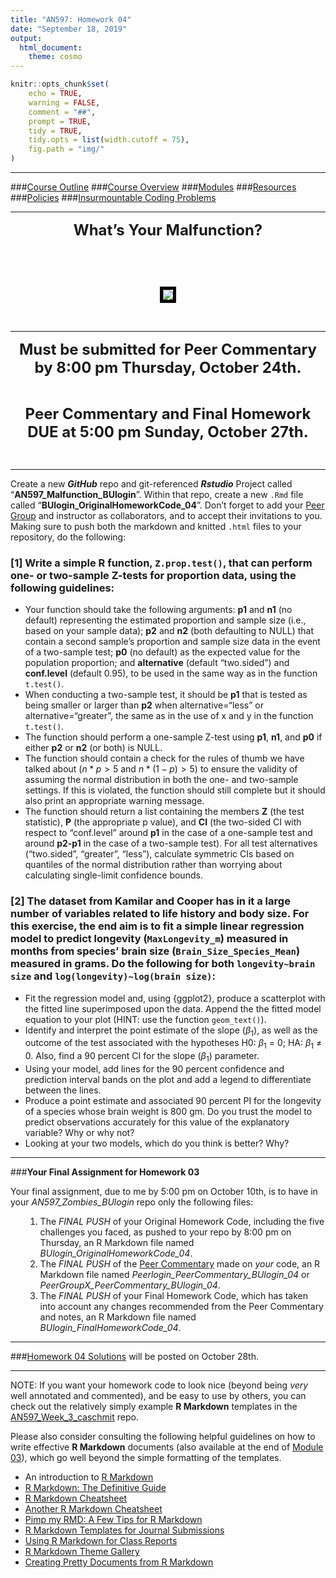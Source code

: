 ```yaml
---
title: "AN597: Homework 04"
date: "September 18, 2019"
output:
  html_document:
    theme: cosmo
---
```


```r
knitr::opts_chunk$set(
	echo = TRUE,
	warning = FALSE,
	comment = "##",
	prompt = TRUE,
	tidy = TRUE,
	tidy.opts = list(width.cutoff = 75),
	fig.path = "img/"
)
```

***

###[Course Outline](https://fuzzyatelin.github.io/bioanth-stats/outline.html)
###[Course Overview](https://fuzzyatelin.github.io/bioanth-stats/overview.html)
###[Modules](https://fuzzyatelin.github.io/bioanth-stats/modules.html)
###[Resources](https://fuzzyatelin.github.io/bioanth-stats/resources.html)
###[Policies](https://fuzzyatelin.github.io/bioanth-stats/policies.html)
###[Insurmountable Coding Problems](https://fuzzyatelin.github.io/bioanth-stats/studentproblems.html)

***
<center>

<font size="+2"><b>What's Your Malfunction?</b></font></center><br>

<br>
<center><p><img src="https://i.pinimg.com/originals/22/50/6e/22506e027fd83560ff8b18c502a2b3fc.gif" style="border:5px solid black"></p>
</center>

<br>

***

<center>

<font size="+2"><b>Must be submitted for Peer Commentary by 8:00 pm Thursday, October 24th.</b></font>

</center><br>

<center>

<font size="+2"><b>Peer Commentary and Final Homework DUE at 5:00 pm Sunday, October 27th.</b></font>

</center><br>

***

Create a new ***GitHub*** repo and git-referenced ***Rstudio*** Project called "**AN597_Malfunction_BUlogin**". Within that repo, create a new `.Rmd` file called "**BUlogin_OriginalHomeworkCode_04**". Don't forget to add your [Peer Group](https://fuzzyatelin.github.io/bioanth-stats/peercommentary.html) and instructor as collaborators, and to accept their invitations to you. Making sure to push both the markdown and knitted `.html` files to your repository, do the following:

### [1] Write a simple R function, `Z.prop.test()`, that can perform one- or two-sample Z-tests for proportion data, using the following guidelines:

- Your function should take the following arguments: **p1** and **n1** (no default) representing the estimated proportion and sample size (i.e., based on your sample data); **p2** and **n2** (both defaulting to NULL) that contain a second sample's proportion and sample size data in the event of a two-sample test; **p0** (no default) as the expected value for the population proportion; and **alternative** (default "two.sided") and **conf.level** (default 0.95), to be used in the same way as in the function `t.test()`.
- When conducting a two-sample test, it should be **p1** that is tested as being smaller or larger than **p2** when alternative="less" or alternative="greater", the same as in the use of x and y in the function `t.test()`.
- The function should perform a one-sample Z-test using **p1**, **n1**, and **p0** if either **p2** or **n2** (or both) is NULL.
- The function should contain a check for the rules of thumb we have talked about ($n * p > 5$ and $n * (1-p) > 5$) to ensure the validity of assuming the normal distribution in both the one- and two-sample settings. If this is violated, the function should still complete but it should also print an appropriate warning message.
- The function should return a list containing the members **Z** (the test statistic), **P** (the appropriate p value), and **CI** (the two-sided CI with respect to "conf.level" around **p1** in the case of a one-sample test and around **p2-p1** in the case of a two-sample test). For all test alternatives ("two.sided", "greater", "less"), calculate symmetric CIs based on quantiles of the normal distribution rather than worrying about calculating single-limit confidence bounds.

### [2] The dataset from Kamilar and Cooper has in it a large number of variables related to life history and body size. For this exercise, the end aim is to fit a simple linear regression model to predict longevity (`MaxLongevity_m`) measured in months from species' brain size (`Brain_Size_Species_Mean`) measured in grams. Do the following for both `longevity~brain size` and `log(longevity)~log(brain size)`:

- Fit the regression model and, using {ggplot2}, produce a scatterplot with the fitted line superimposed upon the data. Append the the fitted model equation to your plot (HINT: use the function `geom_text()`).
- Identify and interpret the point estimate of the slope ($\beta_1$), as well as the outcome of the test associated with the hypotheses H0: $\beta_1$ = 0; HA: $\beta_1$ ≠ 0. Also, find a 90 percent CI for the slope ($\beta_1$) parameter.
- Using your model, add lines for the 90 percent confidence and prediction interval bands on the plot and add a legend to differentiate between the lines.
- Produce a point estimate and associated 90 percent PI for the longevity of a species whose brain weight is 800 gm. Do you trust the model to predict observations accurately for this value of the explanatory variable? Why or why not?
- Looking at your two models, which do you think is better? Why?

***

###**Your Final Assignment for Homework 03**

Your final assignment, due to me by 5:00 pm on October 10th, is to have in your *AN597_Zombies_BUlogin* repo only the following files:
<ol>
1. The *FINAL PUSH* of your Original Homework Code, including the five challenges you faced, as pushed to your repo by 8:00 pm on Thursday, an R Markdown file named *BUlogin_OriginalHomeworkCode_04*.
2. The *FINAL PUSH* of the [Peer Commentary](https://fuzzyatelin.github.io/bioanth-stats/peercommentary.html) made on *your* code, an R Markdown file named *Peerlogin_PeerCommentary_BUlogin_04* or *PeerGroupX_PeerCommentary_BUlogin_04*.
3. The *FINAL PUSH* of your Final Homework Code, which has taken into account any changes recommended from the Peer Commentary and notes, an R Markdown file named *BUlogin_FinalHomeworkCode_04*.
</ol>

***

###[Homework 04 Solutions]() will be posted on October 28th.

***

NOTE: If you want your homework code to look nice (beyond being *very* well annotated and commented), and be easy to use by others, you can check out the relatively simply example **R Markdown** templates in the [AN597_Week_3_caschmit](https://github.com/fuzzyatelin/AN597_Week_3_caschmit) repo.

Please also consider consulting the following helpful guidelines on how to write effective **R Markdown** documents (also available at the end of [Module 03](https://fuzzyatelin.github.io/bioanth-stats/module-03/module-03.html)), which go well beyond the simple formatting of the templates.
<ul>
<li>An introduction to [R Markdown](https://rmarkdown.rstudio.com/)</li>
<li>[R Markdown: The Definitive Guide](https://bookdown.org/yihui/rmarkdown/)</li>
<li>[R Markdown Cheatsheet](https://rmarkdown.rstudio.com/lesson-15.html)</li>
<li>[Another R Markdown Cheatsheet](https://www.rstudio.com/wp-content/uploads/2015/02/rmarkdown-cheatsheet.pdf)</li>
<li>[Pimp my RMD: A Few Tips for R Markdown](https://holtzy.github.io/Pimp-my-rmd/)</li>
<li>[R Markdown Templates for Journal Submissions](https://github.com/rstudio/rticles/tree/master/inst/rmarkdown/templates)</li>
<li>[Using R Markdown for Class Reports](https://www.stat.cmu.edu/~cshalizi/rmarkdown/)</li>
<li>[R Markdown Theme Gallery](http://www.datadreaming.org/post/r-markdown-theme-gallery/)</li>
<li>[Creating Pretty Documents from R Markdown](https://cran.r-project.org/web/packages/prettydoc/vignettes/architect.html)</li>
</ul>
<br>
